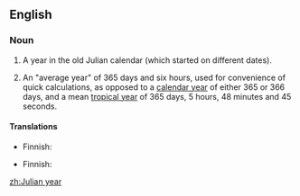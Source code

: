 ==English==
{{wikipedia}}

===Noun===
{{en-noun}}

# {{label|en|historical}} A year in the old Julian calendar (which started on different dates).
# {{label|en|astronomy}} An "average year" of 365 days and six hours, used for convenience of quick calculations, as opposed to a [[calendar year]] of either 365 or 366 days, and a mean [[tropical year]] of 365 days, 5 hours, 48 minutes and 45 seconds.

====Translations====
{{trans-top|year in Julian calendar}}
* Finnish: {{t|fi|[[juliaaninen]] [[vuosi]]}}
{{trans-mid}}
{{trans-bottom}}

{{trans-top|average year}}
* Finnish: {{t|fi|[[juliaaninen]] [[vuosi]]}}
{{trans-mid}}
{{trans-bottom}}

[[zh:Julian year]]